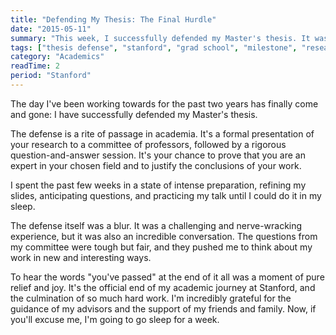 ```yaml
---
title: "Defending My Thesis: The Final Hurdle"
date: "2015-05-11"
summary: "This week, I successfully defended my Master's thesis. It was the culmination of two years of work, and one of the most challenging and rewarding intellectual experiences of my life. I'm officially done with my academic requirements."
tags: ["thesis defense", "stanford", "grad school", "milestone", "research", "public speaking"]
category: "Academics"
readTime: 2
period: "Stanford"
---
```


The day I've been working towards for the past two years has finally come and gone: I have successfully defended my Master's thesis.

The defense is a rite of passage in academia. It's a formal presentation of your research to a committee of professors, followed by a rigorous question-and-answer session. It's your chance to prove that you are an expert in your chosen field and to justify the conclusions of your work.

I spent the past few weeks in a state of intense preparation, refining my slides, anticipating questions, and practicing my talk until I could do it in my sleep.

The defense itself was a blur. It was a challenging and nerve-wracking experience, but it was also an incredible conversation. The questions from my committee were tough but fair, and they pushed me to think about my work in new and interesting ways.

To hear the words "you've passed" at the end of it all was a moment of pure relief and joy. It's the official end of my academic journey at Stanford, and the culmination of so much hard work. I'm incredibly grateful for the guidance of my advisors and the support of my friends and family. Now, if you'll excuse me, I'm going to go sleep for a week.
